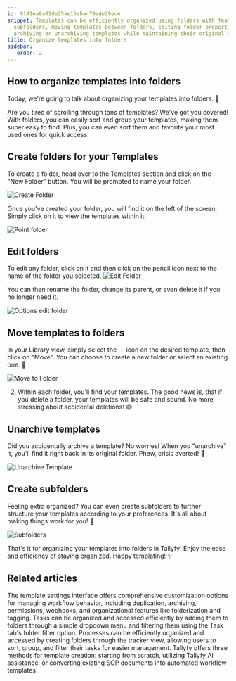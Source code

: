 ```yaml
---
id: 9141ea9a81de25ae15ebac79e4e29ece
snippet: Templates can be efficiently organized using folders with features like creating
  subfolders, moving templates between folders, editing folder properties, and safely
  archiving or unarchiving templates while maintaining their original folder locations.
title: Organize templates into folders
sidebar:
   order: 2
---
```


## How to organize templates into folders

Today, we're going to talk about organizing your templates into folders. 📁

Are you tired of scrolling through tons of templates? We've got you covered! With folders, you can easily sort and group your templates, making them super easy to find. Plus, you can even sort them and favorite your most used ones for quick access.

## Create folders for your Templates

To create a folder, head over to the Templates section and click on the "New Folder" button. You will be prompted to name your folder.

![Create Folder](https://screenshots.tallyfy.com/tallyfy/pro/desktop-light-create-folder-template.png)

Once you've created your folder, you will find it on the left of the screen. Simply click on it to view the templates within it.

![Point folder](https://screenshots.tallyfy.com/tallyfy/pro/desktop-light-point-folders-templates.png)

## Edit folders

To edit any folder, click on it and then click on the pencil icon next to the name of the folder you selected.
![Edit Folder](https://screenshots.tallyfy.com/tallyfy/pro/desktop-light-click-edit-folder-template.png)

You can then rename the folder, change its parent, or even delete it if you no longer need it.

![Options edit folder](https://screenshots.tallyfy.com/tallyfy/pro/desktop-light-edit-folder-templates.png)

## Move templates to folders

In your Library view, simply select the ⋮ icon on the desired template, then click on "Move". You can choose to create a new folder or select an existing one. 📂

![Move to Folder](https://screenshots.tallyfy.com/tallyfy%2Fpro%2Fdesktop-light-move-template-to-folder1701482910854.png)

2. Within each folder, you'll find your templates. The good news is, that if you delete a folder, your templates will be safe and sound. No more stressing about accidental deletions! 😅

## Unarchive templates

Did you accidentally archive a template? No worries! When you "unarchive" it, you'll find it right back in its original folder. Phew, crisis averted! 🙌

![Unarchive Template](https://screenshots.tallyfy.com/tallyfy%2Fpro%2Fdesktop-light-show-archived-templates1701483092924.png)

## Create subfolders

Feeling extra organized? You can even create subfolders to further structure your templates according to your preferences. It's all about making things work for you! 🌟

![Subfolders](https://screenshots.tallyfy.com/tallyfy%2Fpro%2Fdesktop-light-create-subfolders.png)

That's it for organizing your templates into folders in Tallyfy! Enjoy the ease and efficiency of staying organized. Happy templating! ✨


## Related articles
<CardGrid>
<LinkTitleCard header="<b>Templates > Configure your template</b>" href="/products/pro/documenting/templates/config/" > The template settings interface offers comprehensive customization options for managing workflow behavior, including duplication, archiving, permissions, webhooks, and organizational features like folderization and tagging. </LinkTitleCard>
<LinkTitleCard header="<b>Tasks View > Organize tasks into folders</b>" href="/products/pro/tracking-and-tasks/tasks-view/how-can-i-add-tasks-to-folders-in-tallyfy/" > Tasks can be organized and accessed efficiently by adding them to folders through a simple dropdown menu and filtering them using the Task tab's folder filter option. </LinkTitleCard>
<LinkTitleCard header="<b>Organize Processes > Organize processes into folders</b>" href="/products/pro/tracking-and-tasks/tracker-view/organize-processes/how-can-i-add-tasks-to-folders-in-tallyfy/" > Processes can be efficiently organized and accessed by creating folders through the tracker view, allowing users to sort, group, and filter their tasks for easier management. </LinkTitleCard>
<LinkTitleCard header="<b>Templates > Create a template</b>" href="/products/pro/documenting/templates/create-template/" > Tallyfy offers three methods for template creation: starting from scratch, utilizing Tallyfy AI assistance, or converting existing SOP documents into automated workflow templates. </LinkTitleCard>
</CardGrid>
